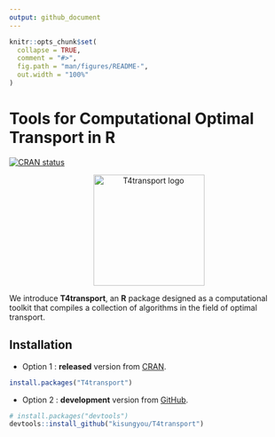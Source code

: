 ```yaml
---
output: github_document
---
```


<!-- README.md is generated from README.Rmd. Please edit that file -->

```r
knitr::opts_chunk$set(
  collapse = TRUE,
  comment = "#>",
  fig.path = "man/figures/README-",
  out.width = "100%"
)
```


# Tools for Computational Optimal Transport in R 

<!-- badges: start -->
[![CRAN status](https://www.r-pkg.org/badges/version/T4transport)](https://CRAN.R-project.org/package=T4transport)
<!-- badges: end -->

<p align="center">
  <a href="https://www.kisungyou.com/T4transport/">
    <img src="man/figures/my_logo.png" width="200" alt="T4transport logo" />
  </a>
</p>




We introduce **T4transport**, an **R** package designed as a computational toolkit that 
compiles a collection of algorithms in the field of optimal transport. 

## Installation

* Option 1 : **released** version from [CRAN](https://CRAN.R-project.org).

``` r
install.packages("T4transport")
```

* Option 2 : **development** version from [GitHub](https://github.com/kisungyou/T4transport).

``` r
# install.packages("devtools")
devtools::install_github("kisungyou/T4transport")
```